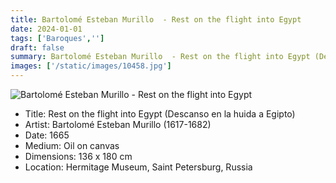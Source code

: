 ```yaml
---
title: Bartolomé Esteban Murillo  - Rest on the flight into Egypt
date: 2024-01-01
tags: ['Baroques','']
draft: false
summary: Bartolomé Esteban Murillo  - Rest on the flight into Egypt (Descanso en la huida a Egipto)
images: ['/static/images/10458.jpg']
---
```


![Bartolomé Esteban Murillo  - Rest on the flight into Egypt](/static/images/10458.jpg)

* Title: Rest on the flight into Egypt (Descanso en la huida a Egipto)
* Artist: Bartolomé Esteban Murillo  (1617-1682)
* Date: 1665
* Medium: Oil on canvas
* Dimensions: 136 x 180 cm
* Location: Hermitage Museum, Saint Petersburg, Russia


